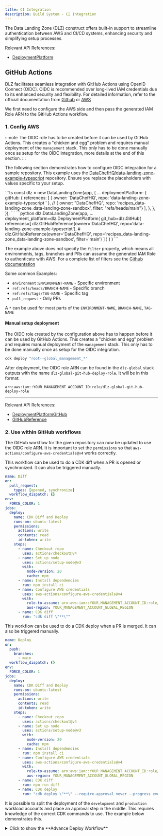 ```yaml
---
title: CI Integration
description: Build System - CI Integration
---
```


The Data Landing Zone (DLZ) construct offers built-in support to streamline authentication between AWS and CI/CD
systems, enhancing security and simplifying setup processes.

Relevant API References:
- [DeploymentPlatform](/reference/api#deploymentplatform)

## GitHub Actions

DLZ facilitates seamless integration with GitHub Actions using OpenID Connect (OIDC). OIDC is recommended over
long-lived IAM credentials due to its enhanced security and flexibility. For detailed information, refer to the
official documentation from [Github](https://docs.github.com/en/actions/security-for-github-actions/security-hardening-your-deployments/configuring-openid-connect-in-amazon-web-services)
or
[AWS](https://aws.amazon.com/blogs/security/use-iam-roles-to-connect-github-actions-to-actions-in-aws/)

We first need to configure the AWS side and then pass the generated IAM Role ARN to the GitHub Actions workflow.

### 1. Config AWS

:::note
The OIDC role has to be created before it can be used by GitHub Actions. This creates a "chicken and egg" problem and
requires manual deployment of the `management` stack. This only has to be done manually once as setup for the OIDC
integration, more details at the end of this section.
:::


The following section demonstrates how to configure OIDC integration for a sample repository.
This example uses the [DataChefHQ/data-landing-zone-example-typescript](https://github.com/DataChefHQ/data-landing-zone-example-typescript)
repository. Ensure you replace the placeholders with values specific to your setup.

<DualCode>
  <Fragment slot="ts">
    ```ts
    const dlz = new DataLandingZone(app, {
      ...
      deploymentPlatform: {
        gitHub: {
          references: [
            { owner: 'DataChefHQ', repo: 'data-landing-zone-example-typescript ' },
            // { owner: "DataChefHQ", repo: 'recipes_data-landing-zone_data-landing-zone-sandbox', filter: "refs/heads/main"}
          ],
        },
      },
    });
    ```
  </Fragment>
  <Fragment slot="python">
  ```python
  dlz.DataLandingZone(app,
    ...
    deployment_platform=dlz.DeploymentPlatform(
        git_hub=dlz.GitHub(
            references=[
                dlz.GitHubReference(owner='DataChefHQ', repo='data-landing-zone-example-typescript'),
                # dlz.GitHubReference(owner='DataChefHQ', repo='recipes_data-landing-zone_data-landing-zone-sandbox', filter='main')
            ]
        )
    )
  )
  ```
  </Fragment>
</DualCode>

The example above does not specify the `filter` property, which means all environments, tags, branches and PRs can
assume the generated IAM Role to authenticate with AWS. For a complete list of filters see the
[Github documentation](https://docs.github.com/en/actions/security-for-github-actions/security-hardening-your-deployments/about-security-hardening-with-openid-connect#understanding-the-oidc-token)

Some common Examples:
- `environment:ENVIRONMENT-NAME` - Specific environment
- `ref:refs/heads/BRANCH-NAME` - Specific branch
- `ref:refs/tags/TAG-NAME` - Specific tag
- `pull_request` - Only PRs

A `*` can be used for most parts of the `ENVIRONMENT-NAME`, `BRANCH-NAME`, `TAG-NAME`

#### Manual setup deployment

The OIDC role created by the configuration above has to happen before it can be used by GitHub Actions. This creates
a "chicken and egg" problem and requires manual deployment of the `management` stack. This only has to be done
manually once as setup for the OIDC integration.

```bash
cdk deploy "root--global_management_*"
```

After deployment, the OIDC role ARN can be found in the `dlz-global` stack outputs with the name
`dlz-global-git-hub-deploy-role`. It will be in this format:

```
arn:aws:iam::YOUR_MANAGEMENT_ACCOUNT_ID:role/dlz-global-git-hub-deploy-role
```

----

Relevant API References:
- [DeploymentPlatformGitHub](/reference/api#deploymentplatformgithub--1)
- [GitHubReference](/reference/api#githubreference)

### 2. Use within GitHub workflows

The GitHub workflow for the given repository can now be updated to use the OIDC role ARN.
It is important to set the `permissions` so that `aws-actions/configure-aws-credentials@v4` works correctly.

This workflow can be used to do a CDK diff when a PR is opened or synchronized. It can also be triggered manually.
```yaml title=".github/workflows/diff.yml" {12-15, 26-30}
name: Diff
on:
  pull_request:
    types: [opened, synchronize]
  workflow_dispatch: {}
env:
  FORCE_COLOR: 1
jobs:
  deploy:
    name: CDK Diff and Deploy
    runs-on: ubuntu-latest
    permissions:
      actions: write
      contents: read
      id-token: write
    steps:
      - name: Checkout repo
        uses: actions/checkout@v4
      - name: Set up node
        uses: actions/setup-node@v3
        with:
          node-version: 20
          cache: npm
      - name: Install dependencies
        run: npm install ci
      - name: Configure AWS credentials
        uses: aws-actions/configure-aws-credentials@v4
        with:
          role-to-assume: arn:aws:iam::YOUR_MANAGEMENT_ACCOUNT_ID:role/dlz-global-git-hub-deploy-role
          aws-region: YOUR_MANAGEMENT_ACCOUNT_GLOBAL_REGION
      - name: CDK diff
        run: "cdk diff \"**\""
```

This workflow can be used to do a CDK deploy when a PR is merged. It can also be triggered manually.
```yaml title=".github/workflows/deploy.yml"
name: Deploy
on:
  push:
    branches:
      - main
  workflow_dispatch: {}
env:
  FORCE_COLOR: 1
jobs:
  deploy:
    name: CDK Diff and Deploy
    runs-on: ubuntu-latest
    permissions:
      actions: write
      contents: read
      id-token: write
    steps:
      - name: Checkout repo
        uses: actions/checkout@v4
      - name: Set up node
        uses: actions/setup-node@v3
        with:
          node-version: 20
          cache: npm
      - name: Install dependencies
        run: npm install ci
      - name: Configure AWS credentials
        uses: aws-actions/configure-aws-credentials@v4
        with:
          role-to-assume: arn:aws:iam::YOUR_MANAGEMENT_ACCOUNT_ID:role/dlz-global-git-hub-deploy-role
          aws-region: YOUR_MANAGEMENT_ACCOUNT_GLOBAL_REGION
      - name: CDK diff
        run: npm run diff
      - name: CDK deploy
        run: "cdk deploy \"**\" --require-approval never --progress events --concurrency 10"
```

It is possible to split the deployment of the `development` and `production` workload accounts and place an approval step
in the middle. This requires knowledge of the correct CDK commands to use. The example below demonstrates this.


<details>
  <summary>
   Click to show the **Advance Deploy Workflow**
  </summary>

  Ensure that the the `production` GitHub environment exists and is configured to require manual approval. See the
  [GitHub documentation](https://docs.github.com/en/actions/managing-workflow-runs-and-deployments/managing-deployments/managing-environments-for-deployment#deployment-protection-rules)
  for more information.

  This workflow first builds the CDK cloud assembly and caches the assets. It then deploys the Management and Security
  Phases. Then it deploys the all the `type: DlzAccountType.DEVELOP` workload stacks. The last job deploys the
  `type: DlzAccountType.PRODUCTION` workload stacks. But this job will not start as it has the `environment: production`
  property set and will only start after manual Approval has been given on GitHub.

  ```yaml title=".github/workflows/deploy.yml"
  name: Deploy
on:
  push:
    branches:
      - main
  workflow_dispatch: {} # While testing only
env:
  FORCE_COLOR: 1
jobs:
  synth:
    name: Build and Synth
    runs-on: ubuntu-latest
    permissions:
      actions: write
      contents: read
      id-token: write
    steps:
      - name: Checkout repo
        uses: actions/checkout@v4
      - name: Set up node
        uses: actions/setup-node@v3
        with:
          node-version: 20
          cache: npm
      - name: Install dependencies
        run: npm install ci
      - name: Configure AWS credentials
        uses: aws-actions/configure-aws-credentials@v4
        with:
          role-to-assume: arn:aws:iam::YOUR_MANAGEMENT_ACCOUNT_ID:role/dlz-global-git-hub-deploy-role
          aws-region: YOUR_MANAGEMENT_ACCOUNT_GLOBAL_REGION
      - name: CDK Synth
        run: npm run cdk -- synth --output ./cloud_assembly_output
      - name: Cache CDK Assets
        uses: actions/cache/save@v4
        with:
          path: ./
          key: "cdk-assets-${{ github.sha }}"

  root:
    needs:
      - synth
    uses: ./.github/workflows/cdk-diff-deploy-cloud-assembly.yml
    permissions:
      actions: write
      contents: read
      id-token: write
    secrets: inherit
    with:
      name: Root Deploy
      stack_selection: "root--*"

  security:
    needs:
      - root
    uses: ./.github/workflows/cdk-diff-deploy-cloud-assembly.yml
    permissions:
      actions: write
      contents: read
      id-token: write
    secrets: inherit
    with:
      name: Security Deploy
      stack_selection: "security--*"

  workloads-development:
    needs:
      - security
    uses: ./.github/workflows/cdk-diff-deploy-cloud-assembly.yml
    permissions:
      actions: write
      contents: read
      id-token: write
    secrets: inherit
    with:
      name: Workloads Development Deploy
      stack_selection: "*_development--*_*"

  workloads-production:
    environment: production
    needs:
      - workloads-development
    needs:
      - security
    uses: ./.github/workflows/cdk-diff-deploy-cloud-assembly.yml
    permissions:
      actions: write
      contents: read
      id-token: write
    secrets: inherit
    with:
      name: Workloads Production Deploy
      stack_selection: "*_production--*_*"
  ```

  Create following composable action file in the `.github/workflows` directory as it is used in the above workflow to
  prevent code duplication.

  ```yaml title=".github/workflows/cdk-diff-deploy-cloud-assembly.yml"
  name: Diff CDK Application
on:
  workflow_call:
    inputs:
      name:
        description: The name of the job
        required: true
        type: string
      stack_selection:
        description: The CDK stack selector
        required: true
        type: string
env:
  FORCE_COLOR: 1
jobs:
  job:
    name: ${{ inputs.name }}
    runs-on: ubuntu-latest
    steps:
      - name: Fetch CDK Assets
        uses: actions/cache/restore@v4
        with:
          path: ./
          key: "cdk-assets-${{ github.sha }}"
      - name: Configure AWS credentials
        uses: aws-actions/configure-aws-credentials@v4
        with:
          role-to-assume: arn:aws:iam::YOUR_MANAGEMENT_ACCOUNT_ID:role/dlz-global-git-hub-deploy-role
          aws-region: YOUR_MANAGEMENT_ACCOUNT_GLOBAL_REGION
      - name: CDK diff
        run: npm run cdk -- diff '${{ inputs.stack_selection }}' --exclusively --app ./cloud_assembly_output
      - name: CDK deploy
        run: npm run cdk -- deploy '${{ inputs.stack_selection }}' --require-approval never --concurrency 10 --exclusively --app ./cloud_assembly_output
  ```
</details>
